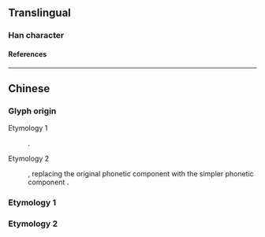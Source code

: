 {{character info/new}}
{{also|俔}}
==Translingual==

===Han character===
{{Han char|rn=9|rad=人|as=04|sn=6|four=27212|canj=OBHU,XOBHU|ids=⿰亻见}}

====References====
{{Han ref|kx=0096.121|hdz=10122.011|uh=4F23}}

----

==Chinese==

===Glyph origin===
; Etymology 1
: {{Han simp|俔|f=見|t=见}}.
; Etymology 2
: {{Han simp|健}}, replacing the original phonetic component {{och-l|建}} with the simpler phonetic component {{zh-l|见|jiàn}}.

===Etymology 1===
{{zh-see|俔}}

===Etymology 2===
{{zh-see|健|ss}}